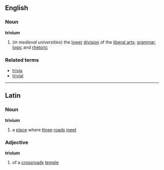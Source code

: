 ==English==
===Noun===
{{wikipedia}}
'''trivium'''
#(''in medieval universities'') the [[lower]] [[division]] of the [[liberal arts]]; [[grammar]], [[logic]] and [[rhetoric]]
===Related terms===
*[[trivia]]
*[[trivial]]
----
==Latin==
===Noun===
'''trivium'''
# a [[place]] where [[three]] [[road]]s [[meet]]
===Adjective===
'''trivium'''
# of a [[crossroads]] [[temple]]